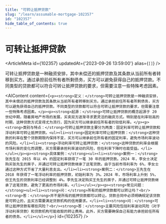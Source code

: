 ```yaml
---
title: "可转让抵押贷款"
slug: "/learn/assumable-mortgage-102357"
id: "102357"
hide_table_of_contents: true
---
```



# 可转让抵押贷款

<ArticleMeta id={102357} updatedAt={'2023-09-26 13:59:00'} alias={`[]`} />
<div className='border-solid border-b border-t-0 my-4 border-[var(--ifm-color-gray-300)]' />

可转让抵押贷款是一种融资安排，其中未偿还的抵押贷款及其条款从当前所有者转移到买方。通过承担前任所有者所剩债务，买方可以避免获得自己的抵押贷款。不同类型的贷款都可以符合可转让抵押贷款的要求，但需要注意一些特殊考虑因素。

<AIContent content={`<p><strong>定义：</strong>可转让抵押贷款是一种融资安排，其中未偿还的抵押贷款及其条款从当前所有者转移到买方。通过承担前任所有者所剩债务，买方可以避免获得自己的抵押贷款。不同类型的贷款都可以符合可转让抵押贷款的要求，但需要注意一些特殊考虑因素。</p><p><strong>起源：</strong>可转让抵押贷款的概念起源于 20 世纪中期，随着房地产市场的发展，买卖双方逐渐寻求更灵活的融资方式。特别是在利率较高的时期，这种贷款方式变得尤为流行，因为买方可以继承前任所有者的较低利率。</p><p><strong>类别与特点：</strong>可转让抵押贷款主要分为两类：固定利率可转让抵押贷款和浮动利率可转让抵押贷款。<ul><li><strong>固定利率可转让抵押贷款：</strong>这种贷款的利率在整个贷款期限内保持不变，买方可以继承前任所有者的固定利率，避免市场利率波动的风险。</li><li><strong>浮动利率可转让抵押贷款：</strong>这种贷款的利率会根据市场利率的变化而调整，买方需要承担利率波动的风险，但在利率下降时也能受益。</li></ul></p><p><strong>具体案例：</strong><ul><li><strong>案例一：</strong>张先生在 2015 年以 4% 的固定利率获得了一笔 30 年的抵押贷款。2024 年，李女士决定购买张先生的房子，并通过可转让抵押贷款继承了这笔贷款。由于当前市场利率为 6%，李女士通过这种方式节省了大量利息支出。</li><li><strong>案例二：</strong>王先生在 2018 年获得了一笔浮动利率的抵押贷款，初始利率为 3%。2024 年，市场利率上升到 5%，但王先生的贷款利率已经调整到 4%。李先生决定购买王先生的房子，并通过可转让抵押贷款继承了这笔贷款，避免了更高的市场利率。</li></ul></p><p><strong>常见问题：</strong><ul><li><strong>问：</strong>所有的抵押贷款都可以转让吗？<br/><strong>答：</strong>并不是所有的抵押贷款都可以转让。贷款合同中必须明确规定该贷款是可转让的，且买方需要满足贷款机构的信用要求。</li><li><strong>问：</strong>可转让抵押贷款有哪些风险？<br/><strong>答：</strong>主要风险包括利率波动风险（对于浮动利率贷款）和贷款机构可能收取的转让费用。此外，买方需要确保自己有能力承担前任所有者的债务。</li></ul></p>`} id={102357} />
